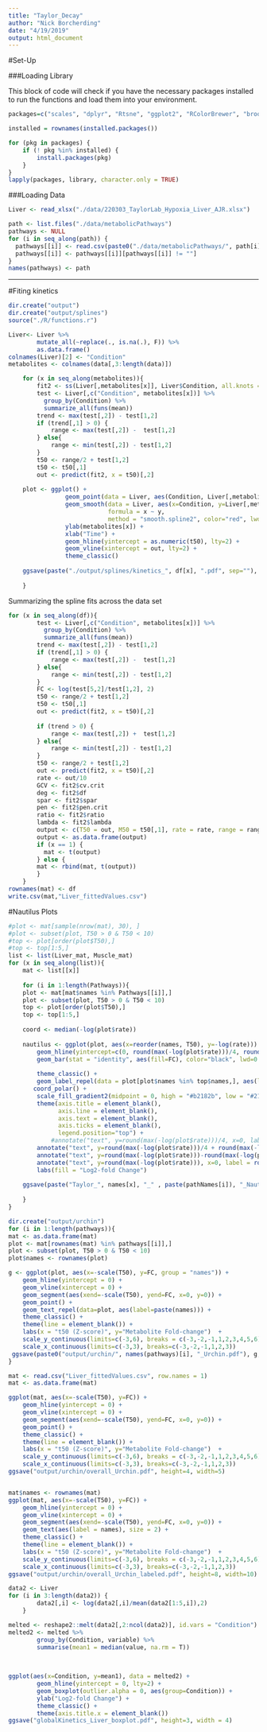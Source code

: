 ```yaml
---
title: "Taylor_Decay"
author: "Nick Borcherding"
date: "4/19/2019"
output: html_document
---
```


#Set-Up

###Loading Library

This block of code will check if you have the necessary packages installed to run the functions and load them into your environment.
```r
packages=c("scales", "dplyr", "Rtsne", "ggplot2", "RColorBrewer", "broom", "tidyr", "corrr", "tidygraph", "limma", "ggrepel", "reshape2", "ggraph", "readxl")

installed = rownames(installed.packages())

for (pkg in packages) {
    if (! pkg %in% installed) {
        install.packages(pkg)
    }
}
lapply(packages, library, character.only = TRUE)
```


###Loading Data
```r
Liver <- read_xlsx("./data/220303_TaylorLab_Hypoxia_Liver_AJR.xlsx")

path <- list.files("./data/metabolicPathways")
pathways <- NULL
for (i in seq_along(path)) {
  pathways[[i]] <- read.csv(paste0("./data/metabolicPathways/", path[i]))[,1]
  pathways[[i]] <- pathways[[i]][pathways[[i]] != ""]
}
names(pathways) <- path
```


***
#Fiting kinetics


```r
dir.create("output")
dir.create("output/splines")
source("./R/functions.r")

Liver<- Liver %>%
        mutate_all(~replace(., is.na(.), F)) %>%
        as.data.frame()
colnames(Liver)[2] <- "Condition"
metabolites <- colnames(data[,3:length(data)])

    for (x in seq_along(metabolites)){
        fit2 <- ss(Liver[,metabolites[x]], Liver$Condition, all.knots = TRUE)
        test <- Liver[,c("Condition", metabolites[x])] %>%
          group_by(Condition) %>%
          summarize_all(funs(mean))
        trend <- max(test[,2]) - test[1,2]
        if (trend[,1] > 0) {
            range <- max(test[,2]) -  test[1,2]
        } else{
            range <- min(test[,2]) - test[1,2] 
        }
        t50 <- range/2 + test[1,2]
        t50 <- t50[,1]
        out <- predict(fit2, x = t50)[,2]
        
    plot <- ggplot() + 
                geom_point(data = Liver, aes(Condition, Liver[,metabolites[x]])) +
                geom_smooth(data = Liver, aes(x=Condition, y=Liver[,metabolites[x]]), 
                            formula = x ~ y,
                            method = "smooth.spline2", color="red", lwd=0.5) + 
                ylab(metabolites[x]) + 
                xlab("Time") + 
                geom_hline(yintercept = as.numeric(t50), lty=2) + 
                geom_vline(xintercept = out, lty=2) + 
                theme_classic()
    
    ggsave(paste("./output/splines/kinetics_", df[x], ".pdf", sep=""), plot, height=3, width = 4)
    
    }

```



Summarizing the spline fits across the data set

```r
for (x in seq_along(df)){
        test <- Liver[,c("Condition", metabolites[x])] %>%
          group_by(Condition) %>%
          summarize_all(funs(mean))
        trend <- max(test[,2]) - test[1,2]
        if (trend[,1] > 0) {
            range <- max(test[,2]) -  test[1,2]
        } else{
            range <- min(test[,2]) - test[1,2] 
        }
        FC <- log(test[5,2]/test[1,2], 2)
        t50 <- range/2 + test[1,2]
        t50 <- t50[,1]
        out <- predict(fit2, x = t50)[,2]
        
        if (trend > 0) {
            range <- max(test[,2]) +  test[1,2]
        } else{
            range <- min(test[,2]) - test[1,2] 
        }
        t50 <- range/2 + test[1,2]
        out <- predict(fit2, x = t50)[,2]
        rate <- out/10
        GCV <- fit2$cv.crit
        deg <- fit2$df
        spar <- fit2$spar
        pen <- fit2$pen.crit
        ratio <- fit2$ratio
        lambda <- fit2$lambda
        output <- c(T50 = out, M50 = t50[,1], rate = rate, range = range[,1], FC = FC[,1], GCV = GCV, degF = deg, spar = spar, pen.crit = pen, ratio = ratio, lambda = lambda)
        output <- as.data.frame(output)
        if (x == 1) {
          mat <- t(output)
        } else {
        mat <- rbind(mat, t(output))
        }
    }
rownames(mat) <- df
write.csv(mat,"Liver_fittedValues.csv")
```


#Nautilus Plots
```r
#plot <- mat[sample(nrow(mat), 30), ]
#plot <- subset(plot, T50 > 0 & T50 < 10)
#top <- plot[order(plot$T50),]
#top <- top[1:5,]
list <- list(Liver_mat, Muscle_mat)
for (x in seq_along(list)){
    mat <- list[[x]]
    
    for (i in 1:length(Pathways)){
    plot <- mat[mat$names %in% Pathways[[i]],]   
    plot <- subset(plot, T50 > 0 & T50 < 10)
    top <- plot[order(plot$T50),]
    top <- top[1:5,]
        
    coord <- median(-log(plot$rate))
    
    nautilus <- ggplot(plot, aes(x=reorder(names, T50), y=-log(rate))) + 
        geom_hline(yintercept=c(0, round(max(-log(plot$rate)))/4, round(max(-log(plot$rate)))/4 + round(max(-log(plot$rate)))/4, round(max(-log(plot$rate)))-round(max(-log(plot$rate)))/4, round(max(-log(plot$rate)))), lty=2, lwd=0.25, color="#999999") + 
        geom_bar(stat = "identity", aes(fill=FC), color="black", lwd=0.25) + 
        
        theme_classic() +
        geom_label_repel(data = plot[plot$names %in% top$names,], aes(label=paste(names)), label.padding = 0.1, nudge_x = 1, nudge_y = 1.5) + 
       coord_polar() + 
        scale_fill_gradient2(midpoint = 0, high = "#b2182b", low = "#2166ac", mid = "#f7f7f7") + 
        theme(axis.title = element_blank(), 
              axis.line = element_blank(),
              axis.text = element_blank(), 
              axis.ticks = element_blank(), 
              legend.position="top") + 
            #annotate("text", y=round(max(-log(plot$rate)))/4, x=0, label = round(max(-log(plot$rate)))/4) + 
        annotate("text", y=round(max(-log(plot$rate)))/4 + round(max(-log(plot$rate)))/4, x=0, label = round(max(-log(plot$rate)))/4 + round(max(-log(plot$rate)))/4) + 
        annotate("text", y=round(max(-log(plot$rate)))-round(max(-log(plot$rate)))/4, x=0, label = round(max(-log(plot$rate)))-round(max(-log(plot$rate)))/4) + 
        annotate("text", y=round(max(-log(plot$rate))), x=0, label = round(max(-log(plot$rate)))) + 
        labs(fill = "Log2-fold Change")
    
    ggsave(paste("Taylor_", names[x], "_" , paste(pathNames[i]), "_Nautilus_v2.pdf", sep=""), nautilus, height=4, width=5) 
    
    }
}        
```





```r
dir.create("output/urchin")
for (i in 1:length(pathways)){
mat <- as.data.frame(mat)
plot <- mat[rownames(mat) %in% pathways[[i]],]   
plot <- subset(plot, T50 > 0 & T50 < 10)
plot$names <- rownames(plot)

g <- ggplot(plot, aes(x=-scale(T50), y=FC, group = "names")) + 
    geom_hline(yintercept = 0) + 
    geom_vline(xintercept = 0) +
    geom_segment(aes(xend=-scale(T50), yend=FC, x=0, y=0)) + 
    geom_point() +
    geom_text_repel(data=plot, aes(label=paste(names))) + 
    theme_classic() + 
    theme(line = element_blank()) + 
    labs(x = "t50 (Z-score)", y="Metabolite Fold-change")  +
    scale_y_continuous(limits=c(-3,6), breaks = c(-3,-2,-1,1,2,3,4,5,6)) + 
    scale_x_continuous(limits=c(-3,3), breaks=c(-3,-2,-1,1,2,3))
 ggsave(paste0("output/urchin/", names(pathways)[i], "_Urchin.pdf"), g, height=4, width=5) 
}
```


```r
mat <- read.csv("Liver_fittedValues.csv", row.names = 1)
mat <- as.data.frame(mat)

ggplot(mat, aes(x=-scale(T50), y=FC)) + 
    geom_hline(yintercept = 0) + 
    geom_vline(xintercept = 0) +
    geom_segment(aes(xend=-scale(T50), yend=FC, x=0, y=0)) + 
    geom_point() +
    theme_classic() + 
    theme(line = element_blank()) + 
    labs(x = "t50 (Z-score)", y="Metabolite Fold-change")  +
    scale_y_continuous(limits=c(-3,6), breaks = c(-3,-2,-1,1,2,3,4,5,6)) + 
    scale_x_continuous(limits=c(-3,3), breaks=c(-3,-2,-1,1,2,3))
ggsave("output/urchin/overall_Urchin.pdf", height=4, width=5) 


mat$names <- rownames(mat)
ggplot(mat, aes(x=-scale(T50), y=FC)) + 
    geom_hline(yintercept = 0) + 
    geom_vline(xintercept = 0) +
    geom_segment(aes(xend=-scale(T50), yend=FC, x=0, y=0)) + 
    geom_text(aes(label = names), size = 2) + 
    theme_classic() + 
    theme(line = element_blank()) + 
    labs(x = "t50 (Z-score)", y="Metabolite Fold-change")  +
    scale_y_continuous(limits=c(-3,6), breaks = c(-3,-2,-1,1,2,3,4,5,6)) + 
    scale_x_continuous(limits=c(-3,3), breaks=c(-3,-2,-1,1,2,3))
ggsave("output/urchin/overall_Urchin_labeled.pdf", height=8, width=10) 
```



```r
data2 <- Liver
for (i in 3:length(data2)) {
        data2[,i] <- log(data2[,i]/mean(data2[1:5,i]),2)
    }

melted <- reshape2::melt(data2[,2:ncol(data2)], id.vars = "Condition")
melted2 <- melted %>%
        group_by(Condition, variable) %>%
        summarise(mean1 = median(value, na.rm = T))

    
    
ggplot(aes(x=Condition, y=mean1), data = melted2) + 
        geom_hline(yintercept = 0, lty=2) +
        geom_boxplot(outlier.alpha = 0, aes(group=Condition)) + 
        ylab("Log2-fold Change") + 
        theme_classic() + 
        theme(axis.title.x = element_blank()) 
ggsave("globalKinetics_Liver_boxplot.pdf", height=3, width = 4)
```




